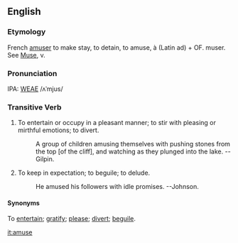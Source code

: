 ==English==
===Etymology===
French [[amuser]] to make stay, to detain, to amuse, à (Latin ad) + OF. muser.  See  [[Muse]], v.

===Pronunciation===
IPA: [[WEAE]] /ʌˈmjus/

===Transitive Verb===
# To entertain or occupy in a pleasant manner; to stir with pleasing or mirthful emotions; to divert.
#:    A group of children amusing themselves with pushing stones from the top [of the cliff], and watching as they plunged into the lake. --Gilpin.
# To keep in expectation; to beguile; to delude.
#:    He amused his followers with idle promises. --Johnson.

====Synonyms====
To [[entertain]]; [[gratify]]; [[please]]; [[divert]]; [[beguile]].

<!-- material copied from Webster's Revised Unabridged Dictionary (1913) -->

[[it:amuse]]